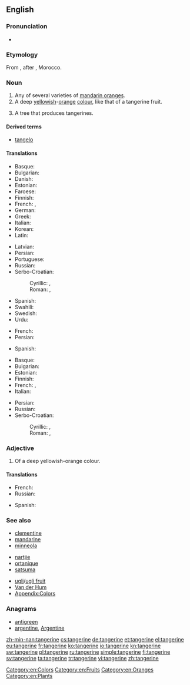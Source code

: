 {{also|Tangerine}}
==English==
{{wikipedia}}

===Pronunciation===
* {{IPA|/ˈtæn.dʒəˌɹin/|/ˈtæn.dʒɜɹˌin/}}

===Etymology===
From {{etyl|fr}} {{term|fr|Tanger}}, after {{w|Tangier}}, Morocco.

===Noun===
{{en-noun}}

# Any of several varieties of [[mandarin orange]]s.
# A deep [[yellow]]ish-[[orange]] [[colour]], like that of a tangerine fruit.
#: {{color panel|2=F28500}}
# A tree that produces tangerines.

====Derived terms====
* [[tangelo]]

====Translations====
{{trans-top|fruit}}
* Basque: {{t+|eu|mandarina}}
* Bulgarian: {{t+|bg|мандарина|f}}
* Danish: {{t-|da|mandarin|c}}
* Estonian: {{t-|et|mandariin}}
* Faroese: {{t-|fo|mandarin|f}}
* Finnish: {{t+|fi|mandariini}}
* French: {{t+|fr|tangerine|f}}, {{t+|fr|mandarine|f}}
* German: {{t+|de|Mandarine|f}}
* Greek: {{t+|el|μανταρίνι|n|tr=mantarίni}}
* Italian: {{t+|it|mandarino|m}}
* Korean: {{t+|ko|귤|tr=gyul|sc=Hang}}
* Latin: {{t-|la|citrus tangerina|f}}
{{trans-mid}}
* Latvian: {{t|lv|mandarīns|m}}
* Persian: {{t+|fa|نارنگی|tr=nârengi}}
* Portuguese: {{t+|pt|tangerina|f}}
* Russian: {{t+|ru|мандарин|m|tr=mandarín}}
* Serbo-Croatian:
*: Cyrillic: {{t-|sh|тангерина|f|sc=Cyrl}}, {{t-|sh|мандарина|f|sc=Cyrl}}
*: Roman: {{t-|sh|tangerina|f}}, {{t-|sh|mandarina|f}}
* Spanish: {{t+|es|mandarina|f}}
* Swahili: {{t+|sw|chenza}}
* Swedish: {{t+|sv|tangerin|c}}
* Urdu: {{t-|ur|طنجہ کا باشندہ|tr=tunja ka bashinda}}
{{trans-bottom}}

{{trans-top|colour}}
* French: {{t+|fr|mandarine}}
* Persian: {{t+|fa|نارنجی|tr=nârenji}}
{{trans-mid}}
* Spanish: {{t+|es|naranja|m}}
{{trans-bottom}}

{{trans-top|tree}}
* Basque: {{t+|eu|mandarinondo}}
* Bulgarian: {{t+|bg|мандарина|f}}
* Estonian: {{t-|et|mandariinipuu}}
* Finnish: {{t-|fi|mandariinipuu}}
* French: {{t-|fr|tangerinier|f}}, {{t+|fr|mandarinier|m}}
* Italian: {{t+|it|mandarino|m}}
{{trans-mid}}
* Persian: {{t+|fa|نارنگی|tr=nârengi}}
* Russian: {{t+|ru|мандарин|m|tr=mandarín}}
* Serbo-Croatian:
*: Cyrillic: {{t-|sh|тангерина|f|sc=Cyrl}}, {{t-|sh|мандарина|f|sc=Cyrl}}
*: Roman: {{t-|sh|tangerina|f}}, {{t-|sh|mandarina|f}}
{{trans-bottom}}

===Adjective===
{{en-adj|?}}

# Of a deep yellowish-orange colour.

====Translations====
{{trans-top|colour}}
* French: {{t+|fr|mandarine}}
* Russian: {{t+|ru|мандариновый|tr=mandarínovyj}}
{{trans-mid}}
* Spanish: {{t+|es|anaranjado}}
{{trans-bottom}}

===See also===
{{top3}}
* [[clementine]]
* [[mandarine]]
* [[minneola]]
{{mid3}}
* [[nartjie]]
* [[ortanique]]
* [[satsuma]]
{{mid3}}
* [[ugli]]/[[ugli fruit]]
* [[Van der Hum]]
* [[Appendix:Colors]]
{{bottom}}

===Anagrams===
* [[antigreen#English|antigreen]]
* [[argentine#English|argentine]], [[Argentine#English|Argentine]]

[[Category:en:Colors]]
[[Category:en:Fruits]]
[[Category:en:Oranges]]
[[Category:en:Plants]]

[[zh-min-nan:tangerine]]
[[cs:tangerine]]
[[de:tangerine]]
[[et:tangerine]]
[[el:tangerine]]
[[eu:tangerine]]
[[fr:tangerine]]
[[ko:tangerine]]
[[io:tangerine]]
[[kn:tangerine]]
[[sw:tangerine]]
[[pl:tangerine]]
[[ru:tangerine]]
[[simple:tangerine]]
[[fi:tangerine]]
[[sv:tangerine]]
[[ta:tangerine]]
[[tr:tangerine]]
[[vi:tangerine]]
[[zh:tangerine]]